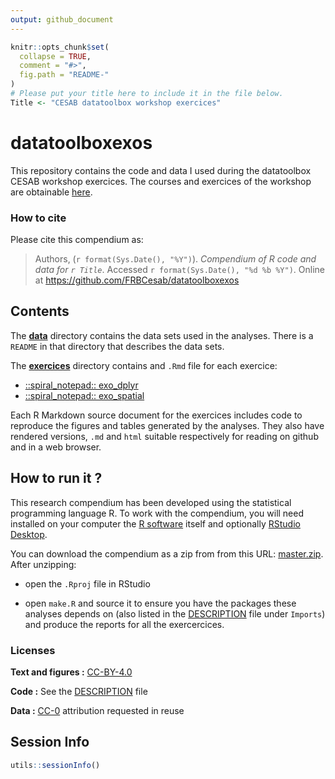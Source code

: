 ```yaml
---
output: github_document
---
```


<!-- README.md is generated from README.Rmd. Please edit that file -->

```r
knitr::opts_chunk$set(
  collapse = TRUE,
  comment = "#>",
  fig.path = "README-"
)
# Please put your title here to include it in the file below.
Title <- "CESAB datatoolbox workshop exercices"
```

# datatoolboxexos

This repository contains the code and data I used during the datatoolbox CESAB workshop exercices. The courses and exercices of the workshop are obtainable [here](https://github.com/FRBCesab/datatoolbox).

### How to cite

Please cite this compendium as:

> Authors, (`r format(Sys.Date(), "%Y")`). _Compendium of R code and data for `r Title`_. Accessed `r format(Sys.Date(), "%d %b %Y")`. Online at [https://github.com/FRBCesab/datatoolboxexos](https://github.com/FRBCesab/datatoolboxexos)

## Contents

The [**data**](data/) directory contains the data sets used in the analyses. There is a `README` in that directory that describes the data sets.


The [**exercices**](exercices/) directory contains and `.Rmd` file for each exercice:

  - [::spiral\_notepad:: exo_dplyr](/exercices/exo_dplyr.Rmd)
  - [::spiral\_notepad:: exo_spatial](/exercices/exo_spatial.Rmd)
  
Each R Markdown source document for the exercices includes code to reproduce the figures and tables generated by the analyses. They also have rendered versions, `.md` and `html` suitable respectively for reading on github and in a web browser.


## How to run it ?

This research compendium has been developed using the statistical programming
language R. To work with the compendium, you will need
installed on your computer the [R software](https://cloud.r-project.org/)
itself and optionally [RStudio Desktop](https://rstudio.com/products/rstudio/download/).

You can download the compendium as a zip from from this URL:
[master.zip](/archive/master.zip). After unzipping:

- open the `.Rproj` file in RStudio

- open `make.R` and source it to ensure you have the packages these analyses depends on (also listed in the [DESCRIPTION](/DESCRIPTION) file under `Imports`) and produce the reports for all the exercercices.

### Licenses

**Text and figures :**  [CC-BY-4.0](http://creativecommons.org/licenses/by/4.0/)

**Code :** See the [DESCRIPTION](DESCRIPTION) file

**Data :** [CC-0](http://creativecommons.org/publicdomain/zero/1.0/) attribution requested in reuse

## Session Info

```r
utils::sessionInfo()
```
